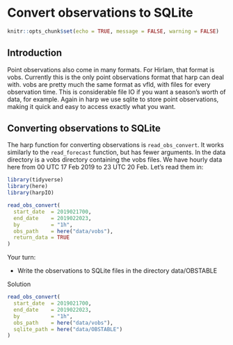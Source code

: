 # Convert observations to SQLite

```r
knitr::opts_chunk$set(echo = TRUE, message = FALSE, warning = FALSE)
```

## Introduction
Point observations also come in many formats. For Hirlam, that format is vobs. Currently this is the only point observations format that harp can deal with. vobs are pretty much the same format as vfld, with files for every observation time. This is considerable file IO if you want a season's worth of data, for example. Again in harp we use sqlite to store point observations, making it quick and easy to access exactly what you want. 

## Converting observations to SQLite
The harp function for converting observations is `read_obs_convert`. It works similarly to the `read_forecast` function, but has fewer arguments. In the data directory is a vobs directory containing the vobs files. We have hourly data here from 00 UTC 17 Feb 2019 to 23 UTC 20 Feb. Let's read them in:
```r
library(tidyverse)
library(here)
library(harpIO)

read_obs_convert(
  start_date  = 2019021700,
  end_date    = 2019022023,
  by          = "1h",
  obs_path    = here("data/vobs"),
  return_data = TRUE
)
```

Your turn:

* Write the observations to SQLite files in the directory data/OBSTABLE

Solution
```r
read_obs_convert(
  start_date  = 2019021700,
  end_date    = 2019022023,
  by          = "1h",
  obs_path    = here("data/vobs"),
  sqlite_path = here("data/OBSTABLE")
)
```

